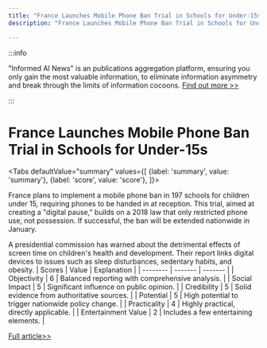 ```yaml
---
title: "France Launches Mobile Phone Ban Trial in Schools for Under-15s"
description: "France Launches Mobile Phone Ban Trial in Schools for Under-15s"

---
```



:::info

"Informed AI News" is an publications aggregation platform, ensuring you only gain the most valuable information, to eliminate information asymmetry and break through the limits of information cocoons.  [Find out more >>](/)

:::

# France Launches Mobile Phone Ban Trial in Schools for Under-15s


<Tabs
	defaultValue="summary"
	values={[
	{label: 'summary', value: 'summary'},
	{label: 'score', value: 'score'},
]}>
<TabItem value="summary">


France plans to implement a mobile phone ban in 197 schools for children under 15, requiring phones to be handed in at reception. This trial, aimed at creating a "digital pause," builds on a 2018 law that only restricted phone use, not possession. If successful, the ban will be extended nationwide in January.

A presidential commission has warned about the detrimental effects of screen time on children's health and development. Their report links digital devices to issues such as sleep disturbances, sedentary habits, and obesity.
</TabItem>
<TabItem value="score">
	| Scores     | Value   | Explanation |
	| -------- | ------- | ------- |
	| Objectivity  | 6    | Balanced reporting with comprehensive analysis.    |
	| Social Impact | 5     | Significant influence on public opinion.    |
	| Credibility    | 5    | Solid evidence from authoritative sources.    |
	| Potential    | 5    | High potential to trigger nationwide policy change.    |
	| Practicality    | 4    | Highly practical, directly applicable.    |
	| Entertainment Value    | 2    | Includes a few entertaining elements.    |
</TabItem>
</Tabs>

[Full article>>](https://mobile.slashdot.org/story/24/08/27/186241/france-to-trial-ban-on-mobile-phones-at-school-for-children-under-15?utm_source=rss1.0mainlinkanon&utm_medium=feed)
